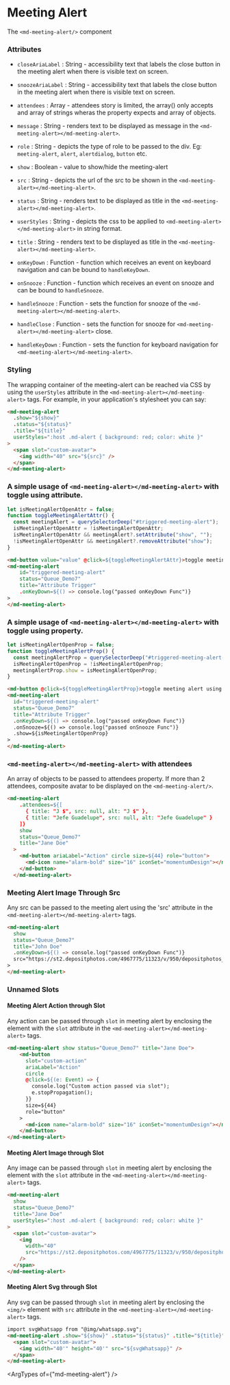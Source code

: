 
# Meeting Alert

The `<md-meeting-alert/>` component

### Attributes

- `closeAriaLabel` : String - accessibility text that labels the close button in the meeting alert when there is visible text on screen.
- `snoozeAriaLabel` : String - accessibility text that labels the close button in the meeting alert when there is visible text on screen.

- `attendees` : Array - attendees story is limited, the array() only accepts and array of strings wheras the property expects and array of objects.
- `message` : String - renders text to be displayed as message in the `<md-meeting-alert></md-meeting-alert>`.
- `role` : String - depicts the type of role to be passed to the div. Eg: `meeting-alert`, `alert`, `alertdialog`, `button` etc.

- `show` : Boolean - value to show/hide the meeting-alert
- `src` : String - depicts the url of the src to be shown in the `<md-meeting-alert></md-meeting-alert>`.
- `status` : String - renders text to be displayed as title in the `<md-meeting-alert></md-meeting-alert>`.
- `userStyles` : String - depicts the css to be applied to `<md-meeting-alert></md-meeting-alert>` in string format.

- `title` : String - renders text to be displayed as title in the `<md-meeting-alert></md-meeting-alert>`.
- `onKeyDown` : Function - function which receives an event on keyboard navigation and can be bound to `handleKeyDown`.
- `onSnooze` : Function - function which receives an event on snooze and can be bound to `handleSnooze`.

- `handleSnooze` : Function - sets the function for snooze of the `<md-meeting-alert></md-meeting-alert>`.
- `handleClose` : Function - sets the function for snooze for `<md-meeting-alert></md-meeting-alert>` close.
- `handleKeyDown` : Function - sets the function for keyboard navigation for `<md-meeting-alert></md-meeting-alert>`.

### Styling

The wrapping container of the meeting-alert can be reached via CSS by using the `userStyles` attribute in the `<md-meeting-alert></md-meeting-alert>` tags. For example, in your application's stylesheet you can say:

```html
<md-meeting-alert
  .show="${show}"
  .status="${status}"
  .title="${title}"
  userStyles=":host .md-alert { background: red; color: white }"
>
  <span slot="custom-avatar">
    <img width="40" src="${src}" />
  </span>
</md-meeting-alert>
```

### A simple usage of `<md-meeting-alert></md-meeting-alert>` with toggle using attribute.

```js
let isMeetingAlertOpenAttr = false;
function toggleMeetingAlertAttr() {
  const meetingAlert = querySelectorDeep("#triggered-meeting-alert");
  isMeetingAlertOpenAttr = !isMeetingAlertOpenAttr;
  isMeetingAlertOpenAttr && meetingAlert?.setAttribute("show", "");
  !isMeetingAlertOpenAttr && meetingAlert?.removeAttribute("show");
}
```

```html
<md-button value="value" @click=${toggleMeetingAlertAttr}>toggle meeting alert using attribute</md-button>
<md-meeting-alert
    id="triggered-meeting-alert"
    status="Queue_Demo7"
    title="Attribute Trigger"
    .onKeyDown=${() => console.log("passed onKeyDown Func")}
>
</md-meeting-alert>
```


### A simple usage of `<md-meeting-alert></md-meeting-alert>` with toggle using property.

```js
let isMeetingAlertOpenProp = false;
function toggleMeetingAlertProp() {
  const meetingAlertProp = querySelectorDeep("#triggered-meeting-alert-prop");
  isMeetingAlertOpenProp = !isMeetingAlertOpenProp;
  meetingAlertProp.show = isMeetingAlertOpenProp;
}
```

```html
<md-button @click=${toggleMeetingAlertProp}>toggle meeting alert using property</md-button>
<md-meeting-alert
  id="triggered-meeting-alert"
  status="Queue_Demo7"
  title="Attribute Trigger"
  .onKeyDown=${() => console.log("passed onKeyDown Func")}
  .onSnooze=${() => console.log("passed onSnooze Func")}
  .show=${isMeetingAlertOpenProp}
>
</md-meeting-alert>
```

### `<md-meeting-alert></md-meeting-alert>` with attendees

An array of objects to be passed to attendees property. If more than 2 attendees, composite avatar to be displayed on the `<md-meeting-alert/>`.

```html
<md-meeting-alert
    .attendees=${[
      { title: "J $", src: null, alt: "J $" },
      { title: "Jefe Guadelupe", src: null, alt: "Jefe Guadelupe" }
    ]}
    show
    status="Queue_Demo7"
    title="Jane Doe"
  >
    <md-button ariaLabel="Action" circle size=${44} role="button">
      <md-icon name="alarm-bold" size="16" iconSet="momentumDesign"></md-icon>
    </md-button>
  </md-meeting-alert>
```

### Meeting Alert Image Through Src

Any src can be passed to the meeting alert using the 'src' attribute in the `<md-meeting-alert></md-meeting-alert>` tags.

```html
<md-meeting-alert
  show
  status="Queue_Demo7"
  title="John Doe"
  .onKeyDown=${() => console.log("passed onKeyDown Func")}
  src="https://st2.depositphotos.com/4967775/11323/v/950/depositphotos_113235752-stock-illustration-avatar-girls-icon-vector-woman.jpg"
>
</md-meeting-alert>
```

### Unnamed Slots

#### Meeting Alert Action through Slot

Any action can be passed through `slot` in meeting alert by enclosing the element with the `slot` attribute in the `<md-meeting-alert></md-meeting-alert>` tags.

```html
<md-meeting-alert show status="Queue_Demo7" title="Jane Doe">
    <md-button
      slot="custom-action"
      ariaLabel="Action"
      circle
      @click=${(e: Event) => {
        console.log("Custom action passed via slot");
        e.stopPropagation();
      }}
      size=${44}
      role="button"
    >
      <md-icon name="alarm-bold" size="16" iconSet="momentumDesign"></md-icon>
    </md-button>
</md-meeting-alert>
```

#### Meeting Alert Image through Slot

Any image can be passed through `slot` in meeting alert by enclosing the element with the `slot` attribute in the `<md-meeting-alert></md-meeting-alert>` tags.

```html
<md-meeting-alert
  show
  status="Queue_Demo7"
  title="Jane Doe"
  userStyles=":host .md-alert { background: red; color: white }"
>
  <span slot="custom-avatar">
    <img
      width="40"
      src="https://st2.depositphotos.com/4967775/11323/v/950/depositphotos_113235752-stock-illustration-avatar-girls-icon-vector-woman.jpg"
    />
  </span>
</md-meeting-alert>
```

#### Meeting Alert Svg through Slot

Any svg can be passed through `slot` in meeting alert by enclosing the `<img/>` element with `src` attribute in the `<md-meeting-alert></md-meeting-alert>` tags.

```html
import svgWhatsapp from "@img/whatsapp.svg";
<md-meeting-alert .show="${show}" .status="${status}" .title="${title}">
  <span slot="custom-avatar">
    <img width="40'" height="40'" src="${svgWhatsapp}" />
  </span>
</md-meeting-alert>
```

<ArgTypes of={"md-meeting-alert"} />
